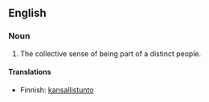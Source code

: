 ==English==

===Noun===
{{en-noun|-}}

# The collective sense of being part of a distinct people.

====Translations====
{{top}}
*Finnish: [[kansallistunto]]
{{bottom}}
